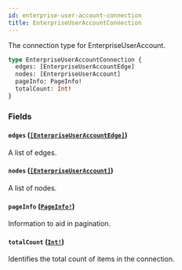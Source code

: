 ```yaml
---
id: enterprise-user-account-connection
title: EnterpriseUserAccountConnection
---
```


The connection type for EnterpriseUserAccount.

```graphql
type EnterpriseUserAccountConnection {
  edges: [EnterpriseUserAccountEdge]
  nodes: [EnterpriseUserAccount]
  pageInfo: PageInfo!
  totalCount: Int!
}
```

### Fields

#### `edges` ([`[EnterpriseUserAccountEdge]`](/docs/api/objects/enterprise-user-account-edge))

A list of edges.

#### `nodes` ([`[EnterpriseUserAccount]`](/docs/api/objects/enterprise-user-account))

A list of nodes.

#### `pageInfo` ([`PageInfo!`](/docs/api/objects/page-info))

Information to aid in pagination.

#### `totalCount` ([`Int!`](/docs/api/scalars/int))

Identifies the total count of items in the connection.
